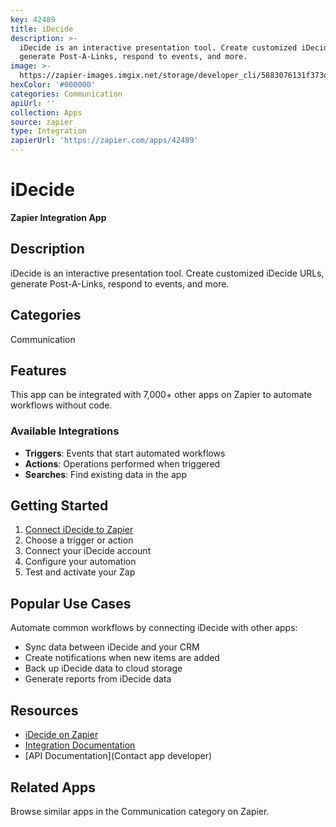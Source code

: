 ```yaml
---
key: 42489
title: iDecide
description: >-
  iDecide is an interactive presentation tool. Create customized iDecide URLs,
  generate Post-A-Links, respond to events, and more.
image: >-
  https://zapier-images.imgix.net/storage/developer_cli/5883076131f373dd54dae8a1256ae15f.png?auto=format%2Ccompress&ixlib=python-3.0.0&q=50
hexColor: '#000000'
categories: Communication
apiUrl: ''
collection: Apps
source: zapier
type: Integration
zapierUrl: 'https://zapier.com/apps/42489'
---
```

# iDecide

**Zapier Integration App**

## Description

iDecide is an interactive presentation tool. Create customized iDecide URLs, generate Post-A-Links, respond to events, and more.

## Categories

Communication

## Features

This app can be integrated with 7,000+ other apps on Zapier to automate workflows without code.

### Available Integrations

- **Triggers**: Events that start automated workflows
- **Actions**: Operations performed when triggered
- **Searches**: Find existing data in the app

## Getting Started

1. [Connect iDecide to Zapier](https://zapier.com/apps/42489)
2. Choose a trigger or action
3. Connect your iDecide account
4. Configure your automation
5. Test and activate your Zap

## Popular Use Cases

Automate common workflows by connecting iDecide with other apps:

- Sync data between iDecide and your CRM
- Create notifications when new items are added
- Back up iDecide data to cloud storage
- Generate reports from iDecide data

## Resources

- [iDecide on Zapier](https://zapier.com/apps/42489)
- [Integration Documentation](https://zapier.com/apps/42489/integrations)
- [API Documentation](Contact app developer)

## Related Apps

Browse similar apps in the Communication category on Zapier.
